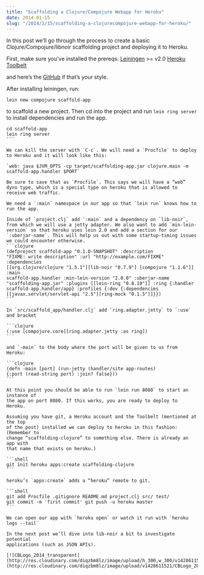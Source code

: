 ```yaml
---
title: "Scaffolding a Clojure/Compojure Webapp for Heroku"
date: 2014-01-15
slug: "/2014/1/15/scaffolding-a-clojurecompojure-webapp-for-heroku/"
---
```


In this post we’ll go through the process to create a basic
Clojure/Compojure/libnoir scaffolding project and deploying
it to Heroku.

First, make sure you’ve installed the prereqs:
[Leiningen](http://leiningen.org/) >= v2.0
[Heroku Toolbelt](https://toolbelt.heroku.com/)

and here’s the
[GitHub](https://github.com/ChristopherBiscardi/clojure-compojure-libnoir)
if that’s your style.

After installing leiningen, run:

`lein new compojure scaffold-app`

to scaffold a new project. Then cd into the project and run
`lein ring server` to install dependencies and run the app.

````shell
cd scaffold-app
lein ring server
```

We can kill the server with `C-c`. We will need a `Procfile` to deploy to Heroku and it will look like this:

`web: java $JVM_OPTS -cp target/scaffolding-app.jar clojure.main -m scaffold-app.handler $PORT`

Be sure to save that as `Procfile`. This says we will have a “web” dyno type, which is a special type on heroku that is allowed to receive web traffic.

We need a `:main` namespace in our app so that `lein run` knows how to run the app.

Inside of `project.clj` add `:main` and a dependency on `lib-noir`, from which we will use a jetty adapter. We also want to add `min-lein-version` so that heroku uses lein 2.0 and add a section for our `:uberjar-name`. This will help us out with some startup-timing issues we could encounter otherwise.
```clojure
(defproject scaffold-app "0.1.0-SNAPSHOT" :description
"FIXME: write description" :url "http://example.com/FIXME" :dependencies
[[org.clojure/clojure "1.5.1"][lib-noir "0.7.9"] [compojure "1.1.6"]] :main
scaffold-app.handler :min-lein-version "2.0.0" :uberjar-name
"scaffolding-app.jar" :plugins [[lein-ring "0.8.10"]] :ring {:handler
scaffold-app.handler/app} :profiles {:dev {:dependencies
[[javax.servlet/servlet-api "2.5"][ring-mock "0.1.5"]]}})
```

In `src/scaffold_app/handler.clj` add `ring.adapter.jetty` to `:use` and bracket

```clojure
(:use [compojure.core][ring.adapter.jetty :as ring])
```

and `-main` to the body where the port will be given to us from Heroku:

```clojure
(defn -main [port] (run-jetty (handler/site app-routes)
{:port (read-string port) :join? false}))
```

At this point you should be able to run `lein run 8080` to start an instance of
the app on port 8080. If this works, you are ready to deploy to Heroku.

Assuming you have git, a Heroku account and the Toolbelt (mentioned at the top
of the post) installed we can deploy to heroku in this fashion: (Remember to
change “scaffolding-clojure” to something else. There is already an app with
that name that exists on heroku.)

```shell
git init heroku apps:create scaffolding-clojure
```

heroku’s `apps:create` adds a “heroku” remote to git.

```shell
git add Procfile .gitignore README.md project.clj src/ test/
git commit -m 'first commit' git push -u heroku master
```

We can open our app with `heroku open` or watch it run with `heroku logs --tail`

In the next post we’ll dive into lib-noir a bit to investigate potential
applications (such as JSON APIs).

[![CBLogo_2014_transparent](http://res.cloudinary.com/diqzbm8lz/image/upload/h_300,w_300/v1428611521/CBLogo_2014_transparent_swcmig.png)](http://res.cloudinary.com/diqzbm8lz/image/upload/v1428611521/CBLogo_2014_transparent_swcmig.png)
````
